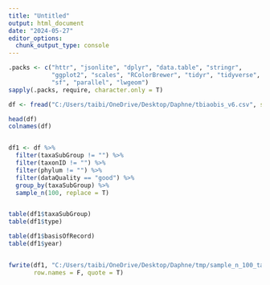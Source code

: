 ```yaml
---
title: "Untitled"
output: html_document
date: "2024-05-27"
editor_options: 
  chunk_output_type: console
---
```


```r
.packs <- c("httr", "jsonlite", "dplyr", "data.table", "stringr", 
            "ggplot2", "scales", "RColorBrewer", "tidyr", "tidyverse",
            "sf", "parallel", "lwgeom")
sapply(.packs, require, character.only = T)

df <- fread("C:/Users/taibi/OneDrive/Desktop/Daphne/tbiaobis_v6.csv", sep = ",", colClasses = "character", encoding = "UTF-8")

head(df)
colnames(df)


df1 <- df %>%
  filter(taxaSubGroup != "") %>%
  filter(taxonID != "") %>%
  filter(phylum != "") %>%
  filter(dataQuality == "good") %>%
  group_by(taxaSubGroup) %>%
  sample_n(100, replace = T)


table(df1$taxaSubGroup)
table(df1$type)

table(df1$basisOfRecord)
table(df1$year)


fwrite(df1, "C:/Users/taibi/OneDrive/Desktop/Daphne/tmp/sample_n_100_taxaSubGroup_dQgood.csv", 
       row.names = F, quote = T)
```










